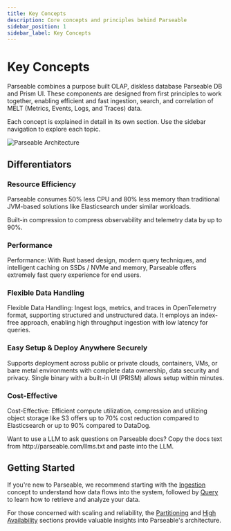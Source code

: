 ```yaml
---
title: Key Concepts
description: Core concepts and principles behind Parseable
sidebar_position: 1
sidebar_label: Key Concepts
---
```

# Key Concepts

Parseable combines a purpose built OLAP, diskless database Parseable DB and Prism UI. These components are designed from first principles to work together, enabling efficient and fast ingestion, search, and correlation of MELT (Metrics, Events, Logs, and Traces) data.

<Callout type="info">
Each concept is explained in detail in its own section. Use the sidebar navigation to explore each topic.
</Callout>

![Parseable Architecture](./static/architecture.png)

## Differentiators

### Resource Efficiency

Parseable consumes 50% less CPU and 80% less memory than traditional JVM-based solutions like Elasticsearch under similar workloads.

Built-in compression to compress observability and telemetry data by up to 90%.

### Performance

Performance: With Rust based design, modern query techniques, and intelligent caching on SSDs / NVMe and memory, Parseable offers extremely fast query experience for end users.

### Flexible Data Handling

Flexible Data Handling: Ingest logs, metrics, and traces in OpenTelemetry format, supporting structured and unstructured data. It employs an index-free approach, enabling high throughput ingestion with low latency for queries.

### Easy Setup & Deploy Anywhere Securely

Supports deployment across public or private clouds, containers, VMs, or bare metal environments with complete data ownership, data security and privacy. Single binary with a built-in UI (PRISM) allows setup within minutes.

### Cost-Effective

Cost-Effective: Efficient compute utilization, compression and utilizing object storage like S3 offers up to 70% cost reduction compared to Elasticsearch or up to 90% compared to DataDog.

<Callout type="info">
Want to use a LLM to ask questions on Parseable docs? Copy the docs text from http://parseable.com/llms.txt and paste into the LLM.
</Callout>

## Getting Started

If you're new to Parseable, we recommend starting with the [Ingestion](./ingestion.mdx) concept to understand how data flows into the system, followed by [Query](./query.mdx) to learn how to retrieve and analyze your data.

For those concerned with scaling and reliability, the [Partitioning](./partitioning.mdx) and [High Availability](./high-availability.mdx) sections provide valuable insights into Parseable's architecture.

